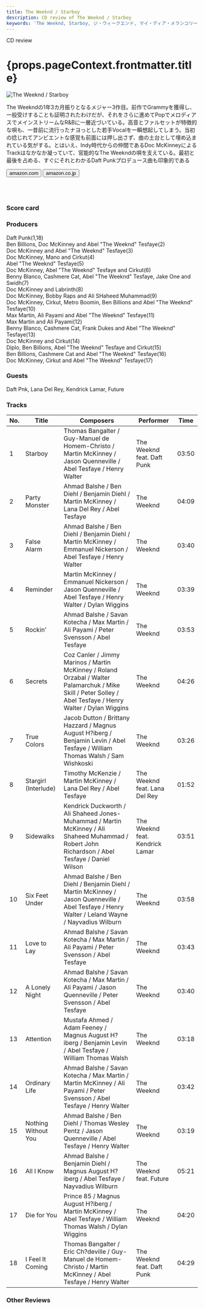 ```yaml
---
title: The Weeknd / Starboy
description: CD review of The Weeknd / Starboy
keywords: 'The Weeknd, Starboy, ジ・ウィークエンド, マイ・ディア・メランコリー'
---
```





<p className="largeP">CD review</p>
<h1 className="h1--no--margin">{props.pageContext.frontmatter.title}</h1>

<Row  className="image-card-group">
	<Column colMd={"4"} colLg={"4"} noGutterMdLeft="">
       <ImageCard>

![The Weeknd / Starboy](../../images/cd/weeknd4L.jpg) 

</ImageCard>
	</Column>
	<Column colMd={"8"} colLg={"8"} noGutterMdLeft="">
	<p>
	The Weekndの1年3カ月振りとなるメジャー3作目。前作でGrammyを獲得し、一般受けすることも証明されたわけだが、それをさらに進めてPopでメロディアスでメインストリームなR&Bに一層近づいている。高音とファルセットが特徴的な唄も、一昔前に流行ったナヨっとした若手Vocalを一瞬想起してしまう。当初の捻じれてアンビエントな感覚も前面には押し出さず、曲の土台として埋め込まれている気がする。とはいえ、Indy時代からの仲間であるDoc McKinneyによるTrackはなかなか凝っていて、官能的なThe Weekndの唄を支えている。最初と最後を占める、すぐにそれとわかるDaft Punkプロデュース曲も印象的である
	</p>
	<div>
	  <Button href="https://amzn.to/2Clqrxj" kind="primary" size="small" renderIcon={ArrowUpRight24}>
      amazon.com
    </Button>
		<Button href="https://amzn.to/3fWKBvy" kind="secondary" size="small" renderIcon={ArrowUpRight24}>
      amazon.co.jp
    </Button>
	</div>
	<a href="https://geo.music.apple.com/jp/album/starboy/1440871397?mt=1&app=music&ls=1&at=11lcug" style="display:inline-block;overflow:hidden;background:url(https://linkmaker.itunes.apple.com/ja-jp/lockup.svg?releaseDate=2016-11-25T00:00:00Z&kind=album&bubble=apple_music&style=mono-black) no-repeat;width:180px;height:45px;"></a>
	<a href="https://geo.music.apple.com/jp/album/starboy/1440871397?app=itunes&at=11lcug" style="display:inline-block;overflow:hidden;background:url(https://linkmaker.itunes.apple.com/ja-jp/badge-lrg.svg?releaseDate=2016-11-25T00:00:00Z&kind=album&bubble=itunes_music) no-repeat;width:140px;height:45px;"></a>
	</Column>
</Row>
<Row >
	<Column colMd={"4"} colLg={"4"} noGutterMdLeft="">
<div>
  <h3>Score card</h3>
	<SliderJS1 value="5" />
  <SliderJS2 value="1" />
	<SliderJS3 value="1" />
  <SliderJS4 value="8" />
</div>
</Column>
<Column colMd={"8"} colLg={"8"} noGutterMdLeft="">
<div>
<h3>Producers</h3>
<p>
Daft Punk(1,18)
<br/>Ben Billions, Doc McKinney and Abel "The Weeknd" Tesfaye(2)
<br/>Doc McKinney and Abel "The Weeknd" Tesfaye(3)
<br/>Doc McKinney, Mano and Cirkut(4)
<br/>Abel "The Weeknd" Tesfaye(5)
<br/>Doc McKinney, Abel "The Weeknd" Tesfaye and Cirkut(6)
<br/>Benny Blanco, Cashmere Cat, Abel "The Weeknd" Tesfaye, Jake One and Swidh(7)
<br/>Doc McKinney and Labrinth(8)
<br/>Doc McKinney, Bobby Raps and Ali SHaheed Muhammad(9)
<br/>Doc McKinney, Cirkut, Metro Boomin, Ben Billions and Abel "The Weeknd" Tesfaye(10)
<br/>Max Martin, Ali Payami and Abel "The Weeknd" Tesfaye(11)
<br/>Max Martin and Ali Payami(12)
<br/>Benny Blanco, Cashmere Cat, Frank Dukes and Abel "The Weeknd" Tesfaye(13)
<br/>Doc McKinney and Cirkut(14)
<br/>Diplo, Ben Billions, Abel "The Weeknd" Tesfaye and Cirkut(15)
<br/>Ben Billions, Cashmere Cat and Abel "The Weeknd" Tesfaye(16)
<br/>Doc McKinney, Cirkut and Abel "The Weeknd" Tesfaye(17)
</p>
<h3>Guests</h3>
<p>
	Daft Pnk, Lana Del Rey, Kendrick Lamar, Future
</p>
</div>
</Column>
</Row>

<h3>Tracks</h3>

| No. |	 Title               |	 Composers                                                                                                                                                  |	 Performer                      |	 Time	|
| --- |	-------------------- | ------------------------------------------------------------------------------------------------------------------------------------------------------------ | ------------------------------- | ----- |
|	1	  |	Starboy              | Thomas Bangalter / Guy-Manuel de Homem-Christo / Martin McKinney / Jason Quenneville / Abel Tesfaye / Henry Walter                                          	|	The Weeknd feat. Daft Punk     	|	03:50 |
|	2	  |	Party Monster        | Ahmad Balshe / Ben Diehl / Benjamin Diehl / Martin McKinney / Lana Del Rey / Abel Tesfaye                                                                   	|	The Weeknd                     	|	04:09 |
|	3	  |	False Alarm          | Ahmad Balshe / Ben Diehl / Benjamin Diehl / Martin McKinney / Emmanuel Nickerson / Abel Tesfaye / Henry Walter                                              	|	The Weeknd                     	|	03:40 |
|	4	  |	Reminder             | Martin McKinney / Emmanuel Nickerson / Jason Quenneville / Abel Tesfaye / Henry Walter / Dylan Wiggins                                                      	|	The Weeknd                     	|	03:39 |
|	5	  |	Rockin'              | Ahmad Balshe / Savan Kotecha / Max Martin / Ali Payami / Peter Svensson / Abel Tesfaye                                                                      	|	The Weeknd                     	|	03:53 |
|	6	  |	Secrets              | Coz Canler / Jimmy Marinos / Martin McKinney / Roland Orzabal / Walter Palamarchuk / Mike Skill / Peter Solley / Abel Tesfaye / Henry Walter / Dylan Wiggins	|	The Weeknd                     	|	04:26 |
|	7	  |	True Colors          | Jacob Dutton / Brittany Hazzard / Magnus August H?iberg / Benjamin Levin / Abel Tesfaye / William Thomas Walsh / Sam Wishkoski                              	|	The Weeknd                     	|	03:26 |
|	8	  |	Stargirl (Interlude) | Timothy McKenzie / Martin McKinney / Lana Del Rey / Abel Tesfaye                                                                                            	|	The Weeknd feat. Lana Del Rey  	|	01:52 |
|	9	  |	Sidewalks            | Kendrick Duckworth / Ali Shaheed Jones-Muhammad / Martin McKinney / Ali Shaheed Muhammad / Robert John Richardson / Abel Tesfaye / Daniel Wilson            	|	The Weeknd feat. Kendrick Lamar	|	03:51 |
|	10	|	Six Feet Under       | Ahmad Balshe / Ben Diehl / Benjamin Diehl / Martin McKinney / Jason Quenneville / Abel Tesfaye / Henry Walter / Leland Wayne / Nayvadius Wilburn            	|	The Weeknd                     	|	03:58 |
|	11	|	Love to Lay          | Ahmad Balshe / Savan Kotecha / Max Martin / Ali Payami / Peter Svensson / Abel Tesfaye                                                                      	|	The Weeknd                     	|	03:43 |
|	12	|	A Lonely Night       | Ahmad Balshe / Savan Kotecha / Max Martin / Ali Payami / Jason Quenneville / Peter Svensson / Abel Tesfaye                                                  	|	The Weeknd                     	|	03:40 |
|	13	|	Attention            | Mustafa Ahmed / Adam Feeney / Magnus August H?iberg / Benjamin Levin / Abel Tesfaye / William Thomas Walsh                                                  	|	The Weeknd                     	|	03:18 |
|	14	|	Ordinary Life        | Ahmad Balshe / Savan Kotecha / Max Martin / Martin McKinney / Ali Payami / Peter Svensson / Abel Tesfaye / Henry Walter                                     	|	The Weeknd                     	|	03:42 |
|	15	|	Nothing Without You  | Ahmad Balshe / Ben Diehl / Thomas Wesley Pentz / Jason Quenneville / Abel Tesfaye / Henry Walter                                                            	|	The Weeknd                     	|	03:19 |
|	16	|	All I Know           | Ahmad Balshe / Benjamin Diehl / Magnus August H?iberg / Abel Tesfaye / Nayvadius Wilburn                                                                    	|	The Weeknd feat. Future        	|	05:21 |
|	17	|	Die for You          | Prince 85 / Magnus August H?iberg / Martin McKinney / Abel Tesfaye / William Thomas Walsh / Dylan Wiggins                                                   	|	The Weeknd                     	|	04:20 |
|	18	|	I Feel It Coming     | Thomas Bangalter / Eric Ch?deville / Guy-Manuel de Homem-Christo / Martin McKinney / Abel Tesfaye / Henry Walter                                            	|	The Weeknd feat. Daft Punk     	|	04:29 | 

<h3>Other Reviews</h3>

<Row>
<Column colMd={3} colLg={3} noGutterMdLeft>
<Review1 />
</Column>
<Column colMd={3} colLg={3} noGutterMdLeft>
<Review2 />
</Column>
</Row>